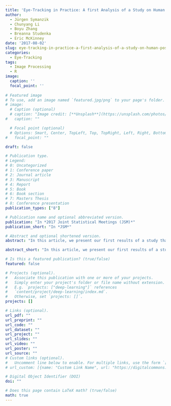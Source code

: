 ```yaml
---
title: 'Eye-Tracking in Practice: A first Analysis of a Study on Human Postures'
author:
  - Jürgen Symanzik
  - Chunyang Li
  - Boyu Zhang
  - Breanna Studenka
  - Eric McKinney
date: '2017-08-02'
slug: eye-tracking-in-practice-a-first-analysis-of-a-study-on-human-postures
categories:
  - Eye-Tracking
tags:
  - Image Processing
  - R
image:
  caption: ''
  focal_point: ''
  
# Featured image
# To use, add an image named `featured.jpg/png` to your page's folder. 
# image:
  # Caption (optional)
  # caption: "Image credit: [**Unsplash**](https://unsplash.com/photos/pLCdAaMFLTE)"
#   caption: ""

  # Focal point (optional)
  # Options: Smart, Center, TopLeft, Top, TopRight, Left, Right, BottomLeft, Bottom, BottomRight
#   focal_point: ""

draft: false

# Publication type.
# Legend:
# 0: Uncategorized
# 1: Conference paper
# 2: Journal article
# 3: Manuscript
# 4: Report
# 5: Book
# 6: Book section
# 7: Masters Thesis
# 8: Conference presentation
publication_types: ["8"]

# Publication name and optional abbreviated version.
publication: "In *2017 Joint Statistical Meetings (JSM)*"
publication_short: "In *JSM*"

# Abstract and optional shortened version.
abstract: "In this article, we present our first results of a study that tries to determine where people are looking when ranking the stability of an actor holding certain postures. A mobile eye-tracker is used to record the original video data of people looking at human postures. Image processing methods are employed to extract statistical information from the video data. The statistical analyses are based on visualization and machine learning approaches."

abstract_short: "In this article, we present our first results of a study that tries to determine where people are looking when ranking the stability of an actor holding certain postures. A mobile eye-tracker is used to record the original video data of people looking at human postures. Image processing methods are employed to extract statistical information from the video data. The statistical analyses are based on visualization and machine learning approaches."

# Is this a featured publication? (true/false)
featured: false

# Projects (optional).
#   Associate this publication with one or more of your projects.
#   Simply enter your project's folder or file name without extension.
#   E.g. `projects: ["deep-learning"]` references 
#   `content/project/deep-learning/index.md`.
#   Otherwise, set `projects: []`.
projects: []

# Links (optional).
url_pdf: ""
url_preprint: ""
url_code: ""
url_dataset: ""
url_project: ""
url_slides: ""
url_video: ""
url_poster: ""
url_source: ""
# Custom links (optional).
#   Uncomment line below to enable. For multiple links, use the form `[{...}, {...}, {...}]`.
# url_custom: [{name: "Custom Link Name", url: "https://digitalcommons.usu.edu/cgi/viewcontent.cgi?article=2076&context=gradreports"}]

# Digital Object Identifier (DOI)
doi: ""

# Does this page contain LaTeX math? (true/false)
math: true
---
```

